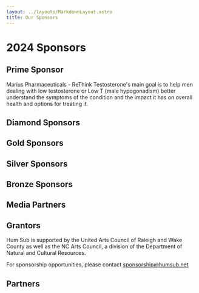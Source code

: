 ```yaml
---
layout: ../layouts/MarkdownLayout.astro
title: Our Sponsors
---
```


# 2024 Sponsors

## Prime Sponsor

<PrimeSponsorCard name="Marius Pharmaceuticals" imagePath="/src/assets/sponsors/Marius_logo.png" description="Marius Pharmaceuticals is the prime sponsor for Hum Sub." />

Marius Pharmaceuticals - ReThink Testosterone's main goal is to help men dealing with low testosterone or Low T (male hypogonadism) better understand the symptoms of the condition and the impact it has on overall health and options for treating it.

## Diamond Sponsors
<div class="grid grid-cols-1 sm:grid-cols-2 gap-4 bg-transparent">
    <SponsorCard name="Coastal Credit Union" imagePath="/src/assets/sponsors/coastal-logo.png" description="Exclusive sponsor for Youth achievement award" />
    <SponsorCard name="Coastal Credit Union" imagePath="/src/assets/sponsors/publix.png" description="Exclusive fireworks sponsor" />
</div>

## Gold Sponsors
<div class="grid grid-cols-1 sm:grid-cols-2 md:grid-cols-3 gap-4 bg-transparent">
    <SponsorCard name="BMW of Southpoint" imagePath="/src/assets/sponsors/BMW-joint-new-logo.png" />
    <SponsorCard name="Pinnacle Financial Partners" imagePath="/src/assets/sponsors/pinnacle-financial-partners-color.jpg" description="Exclusive sponsor for Exhibition Booth" />
    <SponsorCard name="Wells Fargo" imagePath="/src/assets/sponsors/WellsFargo-logo.png" />
    <SponsorCard name="Raj Jewels" imagePath="/src/assets/sponsors/raj-jewels-logo.jpeg" description="Exclusive sponsor for Celebrity Dance" />
</div>

## Silver Sponsors
<div class="grid grid-cols-1 sm:grid-cols-2 md:grid-cols-3 gap-4 bg-transparent">
    <SponsorCard name="Nu Image Surgical & Dental Implant Center" imagePath="/src/assets/sponsors/sponsor_ncimplant.png" />
    <SponsorCard name="PNC Bank" imagePath="/src/assets/sponsors/pnc_bank_logo.jpg" />
    <SponsorCard name="Khara Orthodontics" imagePath="/src/assets/sponsors/khara.webp" />
</div>

## Bronze Sponsors
<div class="grid grid-cols-1 sm:grid-cols-2 md:grid-cols-3 gap-4 bg-transparent">
    <SponsorCard name="Fidelity Investments" imagePath="/src/assets/sponsors/fidelity_investments_logo.jpg" />
</div>

## Media Partners
<div class="grid grid-cols-1 sm:grid-cols-2 md:grid-cols-3 gap-4 bg-transparent">
    <SponsorCard name="Radio Nyra" imagePath="/src/assets/sponsors/Radio-Nyra-logo.png" />
</div>

## Grantors
<div class="grid grid-cols-1 sm:grid-cols-2 md:grid-cols-3 gap-4 bg-transparent">
    <SponsorCard name="Town of Cary, NC" imagePath="/src/assets/sponsors/town-of-cary-logo.png" />
    <SponsorCard name="United Arts - Wake County" imagePath="/src/assets/sponsors/uac-logo.png" description="Hum Sub is supported by the United Arts Wake County as well as the N.C. Arts Council, a division of the Department of Natural and Cultural Resources."/>
    <SponsorCard name="Lazy Daze Festival, Cary" imagePath="/src/assets/sponsors/lazy-daze.jpg" />
    <SponsorCard name="North Carolina Arts Council" imagePath="/src/assets/sponsors/NCAC-color2.jpg" description="Hum Sub is supported by the United Arts Wake County as well as the N.C. Arts Council, a division of the Department of Natural and Cultural Resources."/>
</div>

Hum Sub is supported by the United Arts Council of Raleigh and Wake County as well as the NC Arts Council, a division of the Department of Natural and Cultural Resources.

For sponsorship opportunities, please contact sponsorship@humsub.net

## Partners
<div class="grid grid-cols-1 sm:grid-cols-2 md:grid-cols-3 gap-4 bg-transparent">
    <SponsorCard name="Triangle Nonprofit & Volunteer Leadership Center" imagePath="/src/assets/sponsors/TNVLC-Logo-no-bg.png" />
    <SponsorCard name="Cary Ballet Company" imagePath="/src/assets/sponsors/cary-ballet-company-logo.png" description="Hum Sub is supported by the United Arts Wake County as well as the N.C. Arts Council, a division of the Department of Natural and Cultural Resources."/>
</div>